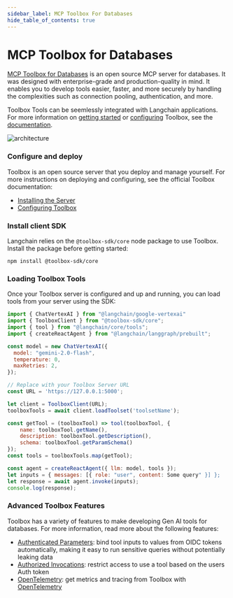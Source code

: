 ```yaml
---
sidebar_label: MCP Toolbox For Databases
hide_table_of_contents: true
---
```


# MCP Toolbox for Databases

[MCP Toolbox for Databases](https://github.com/googleapis/genai-toolbox) is an open source MCP server for databases. It was designed with enterprise-grade and production-quality in mind. It enables you to develop tools easier, faster, and more securely by handling the complexities such as connection pooling, authentication, and more.

Toolbox Tools can be seemlessly integrated with Langchain applications. For more
information on [getting
started](https://googleapis.github.io/genai-toolbox/getting-started/local_quickstart_js/) or
[configuring](https://googleapis.github.io/genai-toolbox/getting-started/configure/)
Toolbox, see the
[documentation](https://googleapis.github.io/genai-toolbox/getting-started/introduction/).

![architecture](./assets/mcp_db_toolbox.png)

### Configure and deploy

Toolbox is an open source server that you deploy and manage yourself. For more
instructions on deploying and configuring, see the official Toolbox
documentation:

- [Installing the Server](https://googleapis.github.io/genai-toolbox/getting-started/introduction/#installing-the-server)
- [Configuring Toolbox](https://googleapis.github.io/genai-toolbox/getting-started/configure/)

### Install client SDK

Langchain relies on the `@toolbox-sdk/core` node package to use Toolbox. Install the
package before getting started:

```shell
npm install @toolbox-sdk/core
```

### Loading Toolbox Tools

Once your Toolbox server is configured and up and running, you can load tools
from your server using the SDK:

```javascript
import { ChatVertexAI } from "@langchain/google-vertexai"
import { ToolboxClient } from "@toolbox-sdk/core";
import { tool } from "@langchain/core/tools";
import { createReactAgent } from "@langchain/langgraph/prebuilt";

const model = new ChatVertexAI({
  model: "gemini-2.0-flash",
  temperature: 0,
  maxRetries: 2,
});

// Replace with your Toolbox Server URL
const URL = 'https://127.0.0.1:5000';

let client = ToolboxClient(URL);
toolboxTools = await client.loadToolset('toolsetName');

const getTool = (toolboxTool) => tool(toolboxTool, {
    name: toolboxTool.getName(),
    description: toolboxTool.getDescription(),
    schema: toolboxTool.getParamSchema()
});
const tools = toolboxTools.map(getTool);

const agent = createReactAgent({ llm: model, tools });
let inputs = { messages: [{ role: "user", content: Some query" }] };
let response = await agent.invoke(inputs);
console.log(response);
```

### Advanced Toolbox Features

Toolbox has a variety of features to make developing Gen AI tools for databases.
For more information, read more about the following features:

- [Authenticated Parameters](https://googleapis.github.io/genai-toolbox/resources/tools/#authenticated-parameters): bind tool inputs to values from OIDC tokens automatically, making it easy to run sensitive queries without potentially leaking data
- [Authorized Invocations](https://googleapis.github.io/genai-toolbox/resources/tools/#authorized-invocations): restrict access to use a tool based on the users Auth token
- [OpenTelemetry](https://googleapis.github.io/genai-toolbox/how-to/export_telemetry/): get metrics and tracing from Toolbox with [OpenTelemetry](https://opentelemetry.io/docs/)
